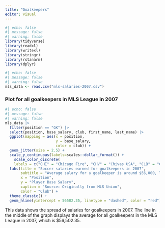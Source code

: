 ```yaml
---
title: "Goalkeepers"
editor: visual
---
```


```r
#| echo: false
#| message: false
#| warning: false
library(tidyverse)
library(readxl)
library(writexl)
library(stringr)
library(rstanarm)
library(dplyr)
```

```r
#| echo: false
#| message: false
#| warning: false
mls_data <- read.csv("mls-salaries-2007.csv")

```
### Plot for all goalkeepers in MLS League in 2007
```r
#| echo: false
#| message: false
#| warning: false
mls_data |> 
  filter(position == "GK") |> 
  select(position, base_salary, club, first_name, last_name) |>
  ggplot(mapping = aes(x = position, 
                       y = base_salary, 
                       color = club)) + 
  geom_jitter(size = 2.5) + 
  scale_y_continuous(labels=scales::dollar_format()) + 
    scale_color_discrete( 
    labels = c("CHI" = "Chicago Fire", "CHV" = "Chivas USA", "CLB" = "Columbus Crew", "COL" =         "Colorado Rapids", "DAL" = "FC Dallas", "DC" = "D.C. United", "HOU" = "Houston Dynamo", "KC" =     "Kansas City Wizards", "LA" = "LA Galaxy", "NE" = "New England Revolution", "NY" = "New York Red Bulls", "RSL" = "Real Salt Lake", "TFC" = "Toronto FC")) + 
  labs(title = "Soccer salaries earned for goalkeepers in 2007",
       subtitle = "Average salary for a goalkeeper is around $56,000, less than average for all positions", 
       x = "Position", 
       y = "Player Base Salary", 
       caption = "Source: Originally from MLS Union", 
       color = "Club") + 
  theme_classic() + 
  geom_hline(yintercept = 56502.35, linetype = "dashed", color = "red")
```
This data shows the spread of salaries for goalkeepers in 2007. The line in the middle of the graph displays the average for all goalkeepers in the MLS League in 2007, which is $56,502.35.






